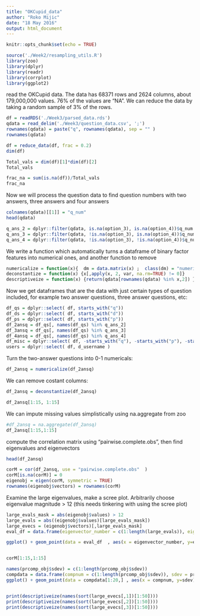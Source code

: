 ```yaml
---
title: "OKCupid_data"
author: "Roko Mijic"
date: "18 May 2016"
output: html_document
---
```


```r
knitr::opts_chunk$set(echo = TRUE)

source('./Week2/resampling_utils.R')
library(zoo)
library(dplyr)
library(readr)
library(corrplot)
library(ggplot2)

```

read the OKCupid data. The data has 68371 rows and 2624 columns, about 179,000,000 values. 76% of the values are "NA". 
We can reduce the data by taking a random sample of 3% of the rows. 

```r

df = readRDS('./Week3/parsed_data.rds')
qdata = read_delim('./Week3/question_data.csv', ';')
rownames(qdata) = paste("q", rownames(qdata), sep = "" )
rownames(qdata) 

df = reduce_data(df, frac = 0.2)
dim(df)

Total_vals = dim(df)[1]*dim(df)[2]
Total_vals

frac_na = sum(is.na(df))/Total_vals
frac_na
```

Now we will process the question data to find question numbers with two answers, three answers and four answers

```r
colnames(qdata)[[1]] = "q_num"
head(qdata)

q_ans_2 = dplyr::filter(qdata, is.na(option_3), is.na(option_4))$q_num
q_ans_3 = dplyr::filter(qdata, !is.na(option_3), is.na(option_4))$q_num
q_ans_4 = dplyr::filter(qdata, !is.na(option_3), !is.na(option_4))$q_num
```



We write a function which automatically turns a dataframe of binary factor features into numerical ones, and another function to remove 

```r

numericalize = function(x){  dm = data.matrix(x) ;  class(dm) = "numeric" ;  return(data.frame(dm-1)) }
deconstantize = function(x) {x[,apply(x, 2, var, na.rm=TRUE) != 0]}
descriptiveize = function(x) {return(qdata[rownames(qdata) %in% x,2]) }

```

Now we get dataframes that are the data with just certain types of question included, for example two answer questions, three answer questions, etc: 

```r

df_qs = dplyr::select( df, starts_with("q"))
df_ds = dplyr::select( df, starts_with("d"))
df_ps = dplyr::select( df, starts_with("p"))
df_2ansq = df_qs[, names(df_qs) %in% q_ans_2]
df_3ansq = df_qs[, names(df_qs) %in% q_ans_3]
df_4ansq = df_qs[, names(df_qs) %in% q_ans_4]
df_misc = dplyr::select( df, -starts_with("q"), -starts_with("p"), -starts_with("d") )
users = dplyr::select( df, d_username ) 
```

Turn the two-answer questions into 0-1 numericals:

```r
df_2ansq = numericalize(df_2ansq)
```

We can remove costant columns:

```r
df_2ansq = deconstantize(df_2ansq)

df_2ansq[1:15, 1:15]
```


We can impute missing values simplistically using na.aggregate from zoo

```r
#df_2ansq = na.aggregate(df_2ansq)
df_2ansq[1:15,1:15]
```

compute the correlation matrix using "pairwise.complete.obs", then find eigenvalues and eigenvectors

```r

head(df_2ansq)

corM = cor(df_2ansq, use = "pairwise.complete.obs"  )
corM[is.na(corM)] = 0
eigenobj = eigen(corM, symmetric = TRUE)
rownames(eigenobj$vectors) = rownames(corM)

```

Examine the large eigenvalues, make a scree plot. Arbitrarily choose eigenvalue magnitude > 12 (this needs tinkering with using the scree plot)

```r

large_evals_mask = abs(eigenobj$values) > 12
large_evals = abs((eigenobj$values)[large_evals_mask])
large_evecs = (eigenobj$vectors)[,large_evals_mask]
eval_df = data.frame(eigenvector_number = c(1:length(large_evals)), eigenvalue = large_evals)

ggplot() + geom_point(data = eval_df  , aes(x = eigenvector_number, y=eigenvalue ) )


corM[1:15,1:15]

names(prcomp_obj$sdev) = c(1:length(prcomp_obj$sdev))
compdata = data.frame(compnum = c(1:length(prcomp_obj$sdev)), sdev = prcomp_obj$sdev)
ggplot() + geom_point(data = compdata[1:20,] , aes(x = compnum, y=sdev) )


print(descriptiveize(names(sort(large_evecs[,1])[1:50])))
print(descriptiveize(names(sort(large_evecs[,2])[1:50])))
print(descriptiveize(names(sort(large_evecs[,3])[1:50])))


```










